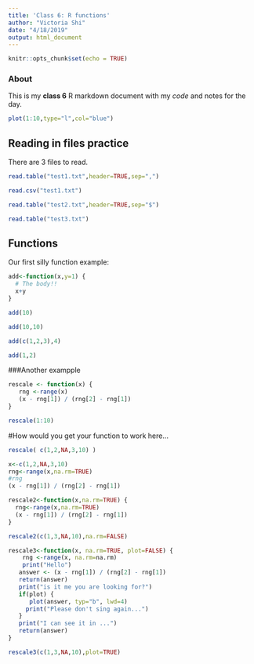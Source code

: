 ```yaml
---
title: 'Class 6: R functions'
author: "Victoria Shi"
date: "4/18/2019"
output: html_document
---
```


```r
knitr::opts_chunk$set(echo = TRUE)
```



### About
This is my **class 6** R markdown document with my *code* and notes for the day. 

```r
plot(1:10,type="l",col="blue")
```

## Reading in files practice

There are 3 files to read.
```r
read.table("test1.txt",header=TRUE,sep=",")
```

```r
read.csv("test1.txt")
```

```r
read.table("test2.txt",header=TRUE,sep="$")
```

```r
read.table("test3.txt")
```

## Functions

Our first silly function example:

```r
add<-function(x,y=1) {
  # The body!!
  x+y
}
```

```r
add(10)
```

```r
add(10,10)
```

```r
add(c(1,2,3),4)
```


```r
add(1,2)
```



###Another exampple
```r
rescale <- function(x) {
   rng <-range(x)
   (x - rng[1]) / (rng[2] - rng[1])
}

```

```r
rescale(1:10)
```


#How would you get your function to work here...
```r
rescale( c(1,2,NA,3,10) )
```

```r
x<-c(1,2,NA,3,10)
rng<-range(x,na.rm=TRUE)
#rng
(x - rng[1]) / (rng[2] - rng[1])
```

```r
rescale2<-function(x,na.rm=TRUE) {
  rng<-range(x,na.rm=TRUE)
  (x - rng[1]) / (rng[2] - rng[1])
}
```

```r
rescale2(c(1,3,NA,10),na.rm=FALSE)
```



```r
rescale3<-function(x, na.rm=TRUE, plot=FALSE) {
    rng <-range(x, na.rm=na.rm)
    print("Hello")
   answer <- (x - rng[1]) / (rng[2] - rng[1])
   return(answer)
   print("is it me you are looking for?")
   if(plot) {
      plot(answer, typ="b", lwd=4)
     print("Please don't sing again...")
   }
   print("I can see it in ...")
   return(answer)
}
```


```r
rescale3(c(1,3,NA,10),plot=TRUE)
```

